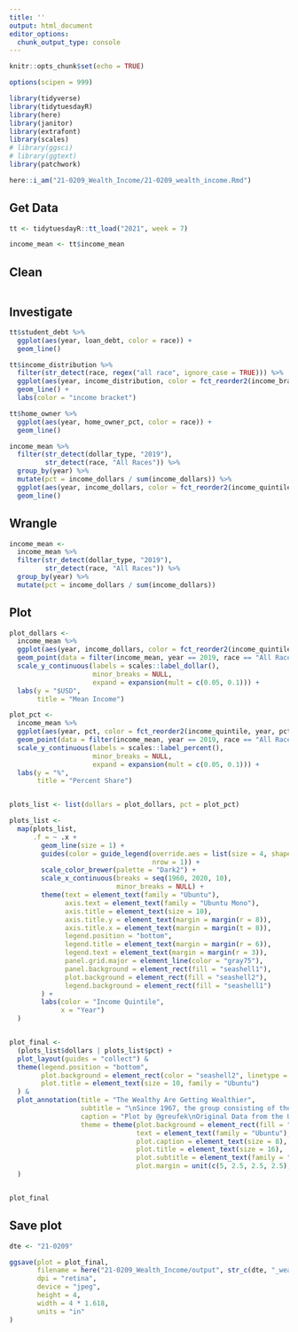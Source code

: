 ```yaml
---
title: ''
output: html_document
editor_options: 
  chunk_output_type: console
---
```


```r
knitr::opts_chunk$set(echo = TRUE)

options(scipen = 999)

library(tidyverse)
library(tidytuesdayR)
library(here)
library(janitor)
library(extrafont)
library(scales)
# library(ggsci)
# library(ggtext)
library(patchwork)

here::i_am("21-0209_Wealth_Income/21-0209_wealth_income.Rmd")

```

## Get Data

```r
tt <- tidytuesdayR::tt_load("2021", week = 7)

income_mean <- tt$income_mean

```

## Clean

```r

```


## Investigate

```r
tt$student_debt %>% 
  ggplot(aes(year, loan_debt, color = race)) +
  geom_line()

tt$income_distribution %>% 
  filter(str_detect(race, regex("all race", ignore_case = TRUE))) %>%
  ggplot(aes(year, income_distribution, color = fct_reorder2(income_bracket, year, income_distribution))) + 
  geom_line() + 
  labs(color = "income bracket")

tt$home_owner %>% 
  ggplot(aes(year, home_owner_pct, color = race)) + 
  geom_line()

income_mean %>% 
  filter(str_detect(dollar_type, "2019"), 
         str_detect(race, "All Races")) %>% 
  group_by(year) %>% 
  mutate(pct = income_dollars / sum(income_dollars)) %>% 
  ggplot(aes(year, income_dollars, color = fct_reorder2(income_quintile, year, income_dollars))) + 
  geom_line() 


```

## Wrangle

```r
income_mean <- 
  income_mean %>% 
  filter(str_detect(dollar_type, "2019"), 
         str_detect(race, "All Races")) %>% 
  group_by(year) %>% 
  mutate(pct = income_dollars / sum(income_dollars))

```



## Plot

```r


plot_dollars <- 
  income_mean %>% 
  ggplot(aes(year, income_dollars, color = fct_reorder2(income_quintile, year, income_dollars))) + 
  geom_point(data = filter(income_mean, year == 2019, race == "All Races"), size = 3) +
  scale_y_continuous(labels = scales::label_dollar(), 
                     minor_breaks = NULL, 
                     expand = expansion(mult = c(0.05, 0.1))) + 
  labs(y = "$USD", 
       title = "Mean Income")

plot_pct <- 
  income_mean %>% 
  ggplot(aes(year, pct, color = fct_reorder2(income_quintile, year, pct))) + 
  geom_point(data = filter(income_mean, year == 2019, race == "All Races"), size = 3) + 
  scale_y_continuous(labels = scales::label_percent(), 
                     minor_breaks = NULL, 
                     expand = expansion(mult = c(0.05, 0.1))) + 
  labs(y = "%", 
       title = "Percent Share")


plots_list <- list(dollars = plot_dollars, pct = plot_pct)

plots_list <- 
  map(plots_list, 
      .f = ~ .x + 
        geom_line(size = 1) +
        guides(color = guide_legend(override.aes = list(size = 4, shape = NA),
                                    nrow = 1)) +
        scale_color_brewer(palette = "Dark2") + 
        scale_x_continuous(breaks = seq(1960, 2020, 10), 
                           minor_breaks = NULL) + 
        theme(text = element_text(family = "Ubuntu"), 
              axis.text = element_text(family = "Ubuntu Mono"), 
              axis.title = element_text(size = 10), 
              axis.title.y = element_text(margin = margin(r = 8)), 
              axis.title.x = element_text(margin = margin(t = 8)),
              legend.position = "bottom", 
              legend.title = element_text(margin = margin(r = 6)), 
              legend.text = element_text(margin = margin(r = 3)), 
              panel.grid.major = element_line(color = "gray75"),
              panel.background = element_rect(fill = "seashell1"), 
              plot.background = element_rect(fill = "seashell2"), 
              legend.background = element_rect(fill = "seashell1")
        ) +
        labs(color = "Income Quintile", 
             x = "Year") 
  )


plot_final <- 
  (plots_list$dollars | plots_list$pct) +
  plot_layout(guides = "collect") &
  theme(legend.position = "bottom", 
        plot.background = element_rect(color = "seashell2", linetype = "solid"), 
        plot.title = element_text(size = 10, family = "Ubuntu")
  ) &
  plot_annotation(title = "The Wealthy Are Getting Wealthier", 
                  subtitle = "\nSince 1967, the group consisting of the top 5% of all earners in the US have increased their share of wealth \n    both in absolute terms of mean income per group and as a percentange of earnings across quintile groupings.\n\nDollar amounts normalized to 2019.",
                  caption = "Plot by @greufek\nOriginal Data from the Urban Institute and US Census Bureau\nData accessed via Tidy Tuesday", 
                  theme = theme(plot.background = element_rect(fill = "seashell2"), 
                                text = element_text(family = "Ubuntu"), 
                                plot.caption = element_text(size = 8), 
                                plot.title = element_text(size = 16), 
                                plot.subtitle = element_text(family = "Ubuntu Thin", size = 11), 
                                plot.margin = unit(c(5, 2.5, 2.5, 2.5), "mm"))
  ) 


plot_final
```


## Save plot 

```r
dte <- "21-0209"

ggsave(plot = plot_final,
       filename = here("21-0209_Wealth_Income/output", str_c(dte, "_wealth_quintiles_comparison.jpeg")),
       dpi = "retina",
       device = "jpeg",
       height = 4,
       width = 4 * 1.618,
       units = "in"
)


```


